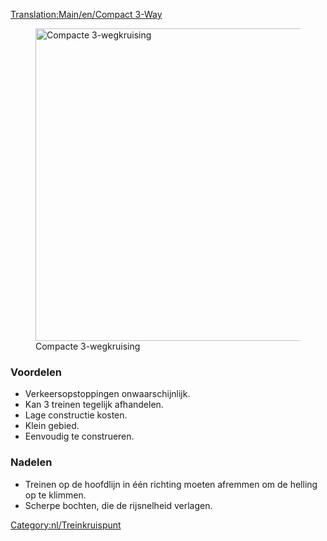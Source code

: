 [[Translation:Main/en/Compact 3-Way]]{{en/-}}{{kruispuntenmenu/Nl}}

[[File:en/Compact 3 way.png|thumb|500px|none|Compacte 3-wegkruising]]

===Voordelen===
*Verkeersopstoppingen onwaarschijnlijk.
*Kan 3 treinen tegelijk afhandelen.
*Lage constructie kosten.
*Klein gebied.
*Eenvoudig te construeren.

===Nadelen===
*Treinen op de hoofdlijn in één richting moeten afremmen om de helling op te klimmen.
*Scherpe bochten, die de rijsnelheid verlagen.

[[Category:nl/Treinkruispunt]]